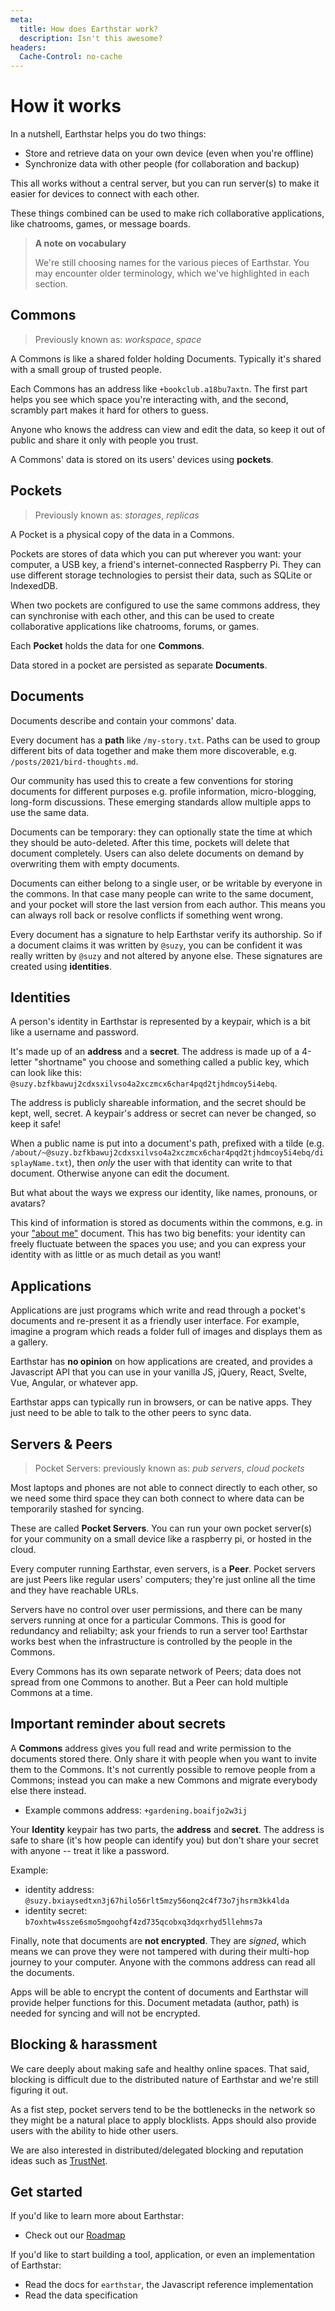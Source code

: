 ```yaml
---
meta:
  title: How does Earthstar work?
  description: Isn't this awesome?
headers:
  Cache-Control: no-cache
---
```


<div id="doc">

# How it works

In a nutshell, Earthstar helps you do two things:

- Store and retrieve data on your own device (even when you're offline)
- Synchronize data with other people (for collaboration and backup)

This all works without a central server, but you can run server(s) to make it easier for devices to connect with each other.

These things combined can be used to make rich collaborative applications, like chatrooms, games, or message boards.

> **A note on vocabulary**
>
> We're still choosing names for the various pieces of Earthstar.  You may encounter older terminology, which we've highlighted in each section.

## Commons

> Previously known as: *workspace*, *space*

A Commons is like a shared folder holding Documents.  Typically it's shared with a small group of trusted people.

Each Commons has an address like `+bookclub.a18bu7axtn`. The first part helps you see which space you're interacting with, and the second, scrambly part makes it hard for others to guess.

Anyone who knows the address can view and edit the data, so keep it out of public and share it only with people you trust.

A Commons' data is stored on its users' devices using **pockets**.

## Pockets

> Previously known as: *storages*, *replicas*

A Pocket is a physical copy of the data in a Commons.

Pockets are stores of data which you can put wherever you want: your computer, a USB key, a friend's internet-connected Raspberry Pi. They can use different storage technologies to persist their data, such as SQLite or IndexedDB.

When two pockets are configured to use the same commons address, they can synchronise with each other, and this can be used to create collaborative applications like chatrooms, forums, or games.

Each **Pocket** holds the data for one **Commons**.

Data stored in a pocket are persisted as separate **Documents**.

## Documents

Documents describe and contain your commons' data.

Every document has a **path** like `/my-story.txt`. Paths can be used to group different bits of data together and make them more discoverable, e.g. `/posts/2021/bird-thoughts.md`.

Our community has used this to create a few conventions for storing documents for different purposes e.g. profile information, micro-blogging, long-form discussions.  These emerging standards allow multiple apps to use the same data.

Documents can be temporary: they can optionally state the time at which they should be auto-deleted.  After this time, pockets will delete that document completely.  Users can also delete documents on demand by overwriting them with empty documents.

Documents can either belong to a single user, or be writable by everyone in the commons.  In that case many people can write to the same document, and your pocket will store the last version from each author. This means you can always roll back or resolve conflicts if something went wrong.

Every document has a signature to help Earthstar verify its authorship. So if a document claims it was written by `@suzy`, you can be confident it was really written by `@suzy` and not altered by anyone else. These signatures are created using **identities**.

## Identities

A person's identity in Earthstar is represented by a keypair, which is a bit like a username and password.

It's made up of an **address** and a **secret**. The address is made up of a 4-letter "shortname" you choose and something called a public key, which can look like this: `@suzy.bzfkbawuj2cdxsxilvso4a2xczmcx6char4pqd2tjhdmcoy5i4ebq`.

The address is publicly shareable information, and the secret should be kept, well, secret. A keypair's address or secret can never be changed, so keep it safe!

When a public name is put into a document's path, prefixed with a tilde (e.g. `/about/~@suzy.bzfkbawuj2cdxsxilvso4a2xczmcx6char4pqd2tjhdmcoy5i4ebq/displayName.txt`), then _only_ the user with that identity can write to that document.  Otherwise anyone can edit the document.

But what about the ways we express our identity, like names, pronouns, or avatars?

This kind of information is stored as documents within the commons, e.g. in your ["about me"](https://github.com/earthstar-project/earthstar/wiki/Standard-paths-and-data-formats-used-by-apps#about-author-profile-info) document. This has two big benefits: your identity can freely fluctuate between the spaces you use; and you can express your identity with as little or as much detail as you want!

## Applications

Applications are just programs which write and read through a pocket's documents and re-present it as a friendly user interface. For example, imagine a program which reads a folder full of images and displays them as a gallery.

Earthstar has **no opinion** on how applications are created, and provides a Javascript API that you can use in your vanilla JS, jQuery, React, Svelte, Vue, Angular, or whatever app.

Earthstar apps can typically run in browsers, or can be native apps.  They just need to be able to talk to the other peers to sync data.

## Servers & Peers

> Pocket Servers: previously known as: *pub servers*, *cloud pockets*

Most laptops and phones are not able to connect directly to each other, so we need some third space they can both connect to where data can be temporarily stashed for syncing.

These are called **Pocket Servers**.  You can run your own pocket server(s) for your community on a small device like a raspberry pi, or hosted in the cloud.

Every computer running Earthstar, even servers, is a **Peer**.  Pocket servers are just Peers like regular users' computers; they're just online all the time and they have reachable URLs.

Servers have no control over user permissions, and there can be many servers running at once for a particular Commons.  This is good for redundancy and reliabilty; ask your friends to run a server too!  Earthstar works best when the infrastructure is controlled by the people in the Commons.

Every Commons has its own separate network of Peers; data does not spread from one Commons to another.  But a Peer can hold multiple Commons at a time.

## Important reminder about secrets

A **Commons** address gives you full read and write permission to the documents stored there.  Only share it with people when you want to invite them to the Commons.  It's not currently possible to remove people from a Commons; instead you can make a new Commons and migrate everybody else there instead.

* Example commons address: `+gardening.boaifjo2w3ij`

Your **Identity** keypair has two parts, the **address** and **secret**.  The address is safe to share (it's how people can identify you) but don't share your secret with anyone -- treat it like a password.

Example:

* identity address: `@suzy.bxiaysedtxn3j67hilo56rlt5mzy56onq2c4f73o7jhsrm3kk4lda`
* identity secret: `b7oxhtw4ssze6smo5mgoohgf4zd735qcobxq3dqxrhyd5llehms7a`

Finally, note that documents are **not encrypted**.  They are *signed*, which means we can prove they were not tampered with during their multi-hop journey to your computer.  Anyone with the commons address can read all the documents.

Apps will be able to encrypt the content of documents and Earthstar will provide helper functions for this.  Document metadata (author, path) is needed for syncing and will not be encrypted.

## Blocking & harassment

We care deeply about making safe and healthy online spaces.  That said, blocking is difficult due to the distributed nature of Earthstar and we're still figuring it out.

As a fist step, pocket servers tend to be the bottlenecks in the network so they might be a natural place to apply blocklists.  Apps should also provide users with the ability to hide other users.

We are also interested in distributed/delegated blocking and reputation ideas such as [TrustNet](https://cblgh.org/dl/trustnet-cblgh.pdf).

## Get started

If you'd like to learn more about Earthstar:

- Check out our [Roadmap](/get-started/roadmap)

If you'd like to start building a tool, application, or even an implementation of Earthstar:

- Read the docs for `earthstar`, the Javascript reference implementation
- Read the data specification

</div>
